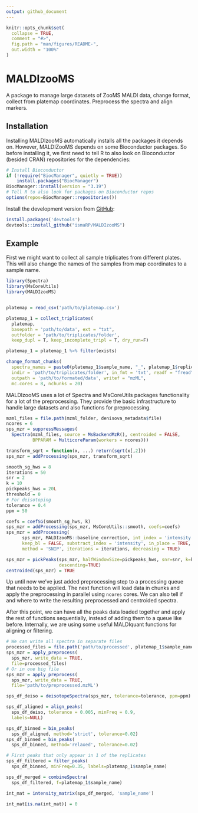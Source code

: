 ```yaml
---
output: github_document
---
```


<!-- README.md is generated from README.Rmd. Please edit that file -->

```r
knitr::opts_chunk$set(
  collapse = TRUE,
  comment = "#>",
  fig.path = "man/figures/README-",
  out.width = "100%"
)
```

# MALDIzooMS

<!-- badges: start -->
<!-- badges: end -->


A package to manage large datasets of ZooMS MALDI data, change format,
collect from platemap coordinates. Preprocess the spectra and align markers.


## Installation
Installing MALDIzooMS automatically installs all the packages it depends on.
However, MALDIZooMS depends on some Bioconductor packages. So before installing it,
we first  need to tell R to also look on Bioconductor (besided CRAN) repositories for the dependencies:
```r
# Install Bioconductor
if (!require("BiocManager", quietly = TRUE))
    install.packages("BiocManager")
BiocManager::install(version = "3.19")
# Tell R to also look for packages on Bioconductor repos
options(repos=BiocManager::repositories())
```
Install the development version from [GitHub](https://github.com/):
``` r
install.packages('devtools')
devtools::install_github("ismaRP/MALDIzooMS")
```


## Example

First we might want to collect all sample triplicates from different plates.
This will also change the names of the samples from map coordinates to a sample name.

```r
library(Spectra)
library(MsCoreUtils)
library(MALDIzooMS)


platemap = read_csv('path/to/platemap.csv')

platemap_1 = collect_triplicates(
  platemap,
  basepath = 'path/to/data', ext = "txt",
  outfolder = 'path/to/triplicates/folder',
  keep_dupl = T, keep_incomplete_tripl = T, dry_run=F)

platemap_1 = platemap_1 %>% filter(exists)

change_format_chunks(
  spectra_names = paste0(platemap_1$sample_name, "_", platemap_1$replicate),
  indir = 'path/to/triplicates/folder', in_fmt = 'txt', readf = "fread",
  outpath = 'path/to/formated/data', writef = "mzML",
  mc.cores = 8, nchunks = 20)
```


MALDIzooMS uses a lot of Spectra and MsCoreUtils packages functionality for a lot 
of the preprocessing.
They provide the basic infrastructure to handle large datasets and also functions
for preprocessing.
```r

mzml_files = file.path(mzml_folder, denisova_metadata$file)
ncores = 6
sps_mzr = suppressMessages(
  Spectra(mzml_files, source = MsBackendMzR(), centroided = FALSE,
          BPPARAM = MulticoreParam(workers = ncores)))

transform_sqrt = function(x, ...) return(sqrt(x[,2]))
sps_mzr = addProcessing(sps_mzr, transform_sqrt)

smooth_sg_hws = 8
iterations = 50
snr = 2
k = 10
pickpeaks_hws = 20L
threshold = 0
# For deisotoping
tolerance = 0.4
ppm = 50

coefs = coefSG(smooth_sg_hws, k)
sps_mzr = addProcessing(sps_mzr, MsCoreUtils::smooth, coefs=coefs)
sps_mzr = addProcessing(
      sps_mzr, MALDIzooMS::baseline_correction, int_index = 'intensity',
      keep_bl = FALSE, substract_index = 'intensity', in_place = TRUE,
      method = 'SNIP', iterations = iterations, decreasing = TRUE)

sps_mzr = pickPeaks(sps_mzr, halfWindowSize=pickpeaks_hws, snr=snr, k=k,
                    descending=TRUE)
centroided(sps_mzr) = TRUE
```

Up until now we've just added preprocessing step to a processing queue that needs
to be applied. The next function will load data in chunks and apply the preprocessing in parallel using `ncores` cores. We can also tell if and where to write the resulting preprocessed and centroided spectra.

After this point, we can have all the peaks data loaded together and apply
the rest of functions sequentially, instead of adding them to a queue like before.
Internally, we are using some useful MALDIquant functions for aligning or filtering.
```r
# We can write all spectra in separate files
processed_files = file.path('path/to/processed', platemap_1$sample_name)
sps_mzr = apply_preprocess(
  sps_mzr, write_data = TRUE,
  file=processed_files)
# Or in one big file
sps_mzr = apply_preprocess(
  sps_mzr, write_data = TRUE,
  file='path/to/preprocessed.mzML')

sps_df_deiso = deisotopeSpectra(sps_mzr, tolerance=tolerance, ppm=ppm)

sps_df_aligned = align_peaks(
  sps_df_deiso, tolerance = 0.005, minFreq = 0.9,
  labels=NULL)

sps_df_binned = bin_peaks(
  sps_df_aligned, method='strict', tolerance=0.02)
sps_df_binned = bin_peaks(
  sps_df_binned, method='relaxed', tolerance=0.02)

# First peaks that only appear in 1 of the replicates
sps_df_filtered = filter_peaks(
  sps_df_binned, minFreq=0.35, labels=platemap_1$sample_name)

sps_df_merged = combineSpectra(
  sps_df_filtered, f=platemap_1$sample_name)

int_mat = intensity_matrix(sps_df_merged, 'sample_name')

int_mat[is.na(int_mat)] = 0
```


